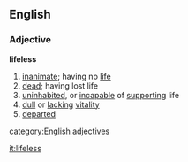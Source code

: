 ==English==
===Adjective===
'''lifeless'''
# [[inanimate]]; having no [[life]]
# [[dead]]; having lost life
# [[uninhabited]], or [[incapable]] of [[supporting]] life
# [[dull]] or [[lacking]] [[vitality]]
# [[departed]]
[[category:English adjectives]]

[[it:lifeless]]